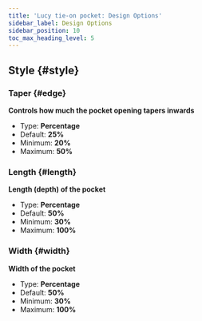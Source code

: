 ```yaml
---
title: 'Lucy tie-on pocket: Design Options'
sidebar_label: Design Options
sidebar_position: 10
toc_max_heading_level: 5
---
```



## Style {#style}

### Taper {#edge}

**Controls how much the pocket opening tapers inwards**

- Type: **Percentage**
- Default: **25%**
- Minimum: **20%**
- Maximum: **50%**

<Edge />

### Length {#length}

**Length (depth) of the pocket**

- Type: **Percentage**
- Default: **50%**
- Minimum: **30%**
- Maximum: **100%**

<Length />

### Width {#width}

**Width of the pocket**

- Type: **Percentage**
- Default: **50%**
- Minimum: **30%**
- Maximum: **100%**

<Width />
